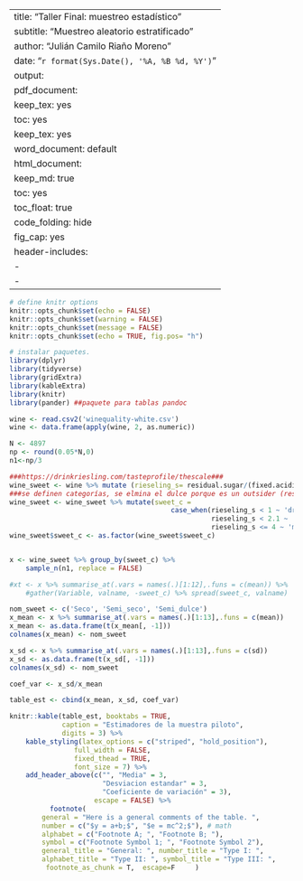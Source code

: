 
---
title: "Taller Final: muestreo estadístico"
subtitle: "Muestreo aleatorio estratificado"
author: "Julián Camilo Riaño Moreno"
date: "`r format(Sys.Date(), '%A, %B %d, %Y')`"
output:
  pdf_document: 
    keep_tex: yes
    toc: yes
  keep_tex: yes
  word_document: default
  html_document: 
    keep_md: true
    toc: yes
    toc_float: true
    code_folding: hide
  fig_cap: yes
header-includes:
- \usepackage{float}
- \floatplacement{figure}{H}
---

```r
# define knitr options
knitr::opts_chunk$set(echo = FALSE)
knitr::opts_chunk$set(warning = FALSE)
knitr::opts_chunk$set(message = FALSE)
knitr::opts_chunk$set(echo = TRUE, fig.pos= "h")
```

```r
# instalar paquetes. 
library(dplyr)
library(tidyverse)
library(gridExtra)
library(kableExtra)
library(knitr)
library(pander) ##paquete para tablas pandoc
```


```r
wine <- read.csv2('winequality-white.csv')
wine <- data.frame(apply(wine, 2, as.numeric))

N <- 4897
np <- round(0.05*N,0)
n1<-np/3

###https://drinkriesling.com/tasteprofile/thescale###
wine_sweet <- wine %>% mutate (rieseling_s= residual.sugar/(fixed.acidity+citric.acid+volatile.acidity))
###se definen categorías, se elmina el dulce porque es un outsider (residual.sugar 65)###
wine_sweet <- wine_sweet %>% mutate(sweet_c = 
                                        case_when(rieseling_s < 1 ~ 'dry', 
                                                  rieseling_s < 2.1 ~ 'medium_dry',
                                                  rieseling_s <= 4 ~ 'medium_sweet')) %>% na.omit()
wine_sweet$sweet_c <- as.factor(wine_sweet$sweet_c)


x <- wine_sweet %>% group_by(sweet_c) %>%
    sample_n(n1, replace = FALSE)

#xt <- x %>% summarise_at(.vars = names(.)[1:12],.funs = c(mean)) %>%
    #gather(Variable, valname, -sweet_c) %>% spread(sweet_c, valname)

nom_sweet <- c('Seco', 'Semi_seco', 'Semi_dulce')
x_mean <- x %>% summarise_at(.vars = names(.)[1:13],.funs = c(mean))
x_mean <- as.data.frame(t(x_mean[, -1]))
colnames(x_mean) <- nom_sweet

x_sd <- x %>% summarise_at(.vars = names(.)[1:13],.funs = c(sd))
x_sd <- as.data.frame(t(x_sd[, -1]))
colnames(x_sd) <- nom_sweet

coef_var <- x_sd/x_mean

table_est <- cbind(x_mean, x_sd, coef_var)
```

```r
knitr::kable(table_est, booktabs = TRUE,  
             caption = "Estimadores de la muestra piloto", 
             digits = 3) %>%
    kable_styling(latex_options = c("striped", "hold_position"),
                full_width = FALSE, 
                fixed_thead = TRUE,
                font_size = 7) %>%
    add_header_above(c("", "Media" = 3, 
                       "Desviacion estandar" = 3, 
                       "Coeficiente de variación" = 3), 
                     escape = FALSE) %>%
          footnote(
        general = "Here is a general comments of the table. ",
        number = c("$y = a+b;$", "$e = mc^2;$"), # math
        alphabet = c("Footnote A; ", "Footnote B; "),
        symbol = c("Footnote Symbol 1; ", "Footnote Symbol 2"),
        general_title = "General: ", number_title = "Type I: ",
        alphabet_title = "Type II: ", symbol_title = "Type III: ",
         footnote_as_chunk = T,  escape=F     )

```

